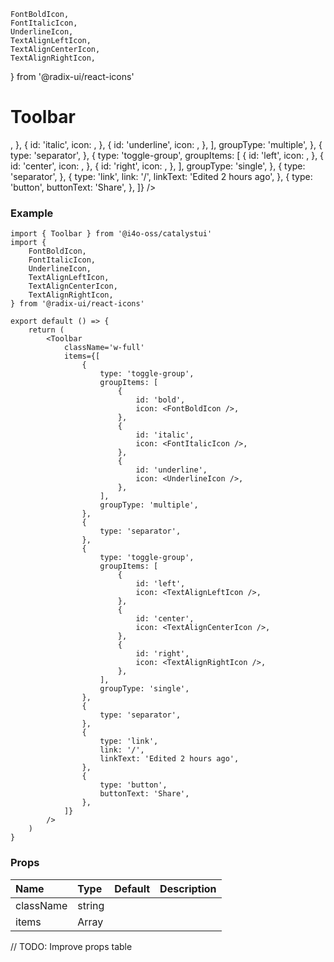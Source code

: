 	FontBoldIcon,
	FontItalicIcon,
	UnderlineIcon,
	TextAlignLeftIcon,
	TextAlignCenterIcon,
	TextAlignRightIcon,
} from '@radix-ui/react-icons'

# Toolbar

<DemoCard>
	<Toolbar
		className='w-full'
		items={[
			{
				type: 'toggle-group',
				groupItems: [
					{
						id: 'bold',
						icon: <FontBoldIcon />,
					},
					{
						id: 'italic',
						icon: <FontItalicIcon />,
					},
					{
						id: 'underline',
						icon: <UnderlineIcon />,
					},
				],
				groupType: 'multiple',
			},
			{
				type: 'separator',
			},
			{
				type: 'toggle-group',
				groupItems: [
					{
						id: 'left',
						icon: <TextAlignLeftIcon />,
					},
					{
						id: 'center',
						icon: <TextAlignCenterIcon />,
					},
					{
						id: 'right',
						icon: <TextAlignRightIcon />,
					},
				],
				groupType: 'single',
			},
			{
				type: 'separator',
			},
			{
				type: 'link',
				link: '/',
				linkText: 'Edited 2 hours ago',
			},
			{
				type: 'button',
				buttonText: 'Share',
			},
		]}
	/>
</DemoCard>

### Example

```tsx
import { Toolbar } from '@i4o-oss/catalystui'
import {
	FontBoldIcon,
	FontItalicIcon,
	UnderlineIcon,
	TextAlignLeftIcon,
	TextAlignCenterIcon,
	TextAlignRightIcon,
} from '@radix-ui/react-icons'

export default () => {
	return (
		<Toolbar
			className='w-full'
			items={[
				{
					type: 'toggle-group',
					groupItems: [
						{
							id: 'bold',
							icon: <FontBoldIcon />,
						},
						{
							id: 'italic',
							icon: <FontItalicIcon />,
						},
						{
							id: 'underline',
							icon: <UnderlineIcon />,
						},
					],
					groupType: 'multiple',
				},
				{
					type: 'separator',
				},
				{
					type: 'toggle-group',
					groupItems: [
						{
							id: 'left',
							icon: <TextAlignLeftIcon />,
						},
						{
							id: 'center',
							icon: <TextAlignCenterIcon />,
						},
						{
							id: 'right',
							icon: <TextAlignRightIcon />,
						},
					],
					groupType: 'single',
				},
				{
					type: 'separator',
				},
				{
					type: 'link',
					link: '/',
					linkText: 'Edited 2 hours ago',
				},
				{
					type: 'button',
					buttonText: 'Share',
				},
			]}
		/>
	)
}
```

### Props

| Name      | Type   | Default | Description |
| :-------- | :----- | :------ | :---------- |
| className | string |         |             |
| items     | Array  |         |             |

// TODO: Improve props table
